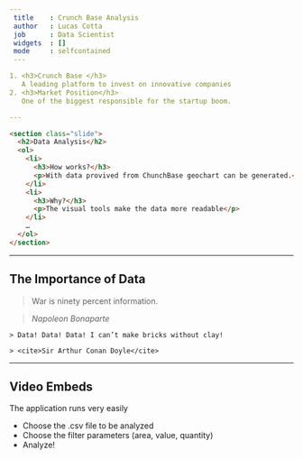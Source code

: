 ```yaml
---
 title    : Crunch Base Analysis 
 author   : Lucas Cotta
 job      : Data Scientist
 widgets  : []
 mode     : selfcontained
 ---

1. <h3>Crunch Base </h3>
   A leading platform to invest on innovative companies
2. <h3>Market Position</h3>
   One of the biggest responsible for the startup boom.

---
```



```html
<section class="slide">
  <h2>Data Analysis</h2>
  <ol>
    <li>
      <h3>How works?</h3>
      <p>With data provived from ChunchBase geochart can be generated.</p>
    </li>
    <li>
      <h3>Why?</h3>
      <p>The visual tools make the data more readable</p>
    </li>
    …
  </ol>
</section>
```

---

## The Importance of Data

> War is ninety percent information.

> <cite>Napoleon Bonaparte</cite>

```
> Data! Data! Data! I can’t make bricks without clay!

> <cite>Sir Arthur Conan Doyle</cite>
```

---

## Video Embeds

The application runs very easily

  - Choose the .csv file to be analyzed
  - Choose the filter parameters (area, value, quantity) 
  - Analyze!
